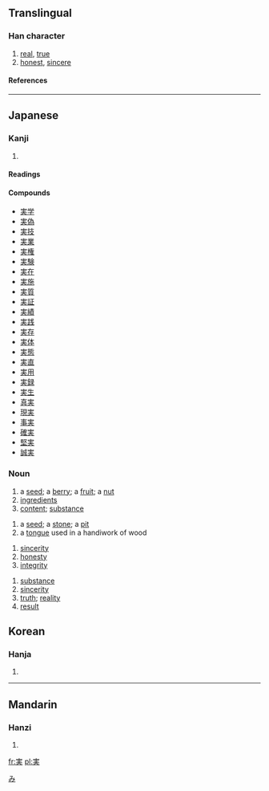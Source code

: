 {{see|實}}

==Translingual==
===Han character===
{{Han char|rn=40|rad=宀|as=05|sn=8|four=|canj=十手大 (JQK)}}
# [[real]], [[true]]
# [[honest]], [[sincere]]
====References====
{{Han ref|kx=0284.081|dkj=07124|dj=0561.100|hdz=20917.091|uh=5B9F|ud=23455}}
----
==Japanese==
[[Category:1000_Japanese_basic_words|み]]

===Kanji===
{{ja-kanji|grade=3|rs=宀05}}
# {{defn|Japanese}}
====Readings====
{{ja-readings|on=[[じつ]] (jitsu), [[しつ]] (shitsu)|kun=[[み]] (mi), [[みのる]] (minoru), [[みちる]] (michiru)}}

====Compounds====
* [[実学]]
* [[実偽]]
* [[実技]]
* [[実業]]
* [[実権]]
* [[実験]]
* [[実在]]
* [[実施]]
* [[実質]]
* [[実証]]
* [[実績]]
* [[実践]]
* [[実存]]
* [[実体]]
* [[実態]]
* [[実直]]
* [[実用]]
* [[実録]]
* [[実生]]
* [[真実]]
* [[現実]]
* [[事実]]
* [[確実]]
* [[堅実]]
* [[誠実]]

=== Noun ===
{{ja-noun|k|hira=み|rom=mi}}
# a [[seed]]; a [[berry]]; a [[fruit]]; a [[nut]]
# [[ingredients]]
# [[content]]; [[substance]]

{{ja-noun|k|hira=さね|rom=sane}}
# a [[seed]]; a [[stone]]; a [[pit]]
# a [[tongue]] used in a handiwork of wood

{{ja-noun|k|hira=まこと|rom=makoto}}
# [[sincerity]]
# [[honesty]]
# [[integrity]]

{{ja-noun|k|hira=じつ|rom=jitsu|hidx=しつ'}}
# [[substance]]
# [[sincerity]]
# [[truth]]; [[reality]]
# [[result]]

==Korean==
===Hanja===
{{ko-hanja|hangeul=실|rv=sil|mr=sil}}
# {{defn|Korean}}
----
==Mandarin==
===Hanzi===
{{cmn-hanzi|pin=[[shí]] (shi2)|wg=shih<sup>2</sup>}}
# {{defn|Mandarin}}

[[fr:実]]
[[pl:実]]